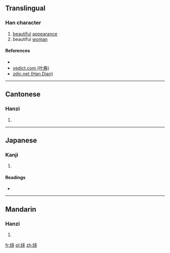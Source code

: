==Translingual==

===Han character===
{{Han char|rn=38|rad=女|as=06|sn=9|four=4742<sub>7</sub>|canj=女弓戈弓 (VNIN), X女弓戈弓 (XVNIN)|ids=⿰[[女]][[多]]}}

# [[beautiful]] [[appearance]]
# beautiful [[woman]]

====References====
* {{Han ref|kx=0261.180|dkj=06253|dj=0527.220|hdz=21047.030|uh=59FC|ud=23036|bh=CE6A|bd=52842}}
*[http://yedict.com/htm/59/59FC.htm yedict.com (叶典)]
*[http://www.zdic.net/c/c/7a/128600.htm zdic.net (Han Dian)]

----

==Cantonese==

===Hanzi===
{{yue-hanzi|jyut=[[ci2]], [[si4]]|y=chi2, si4}}

# {{defn|lang=yue|sort=女06}}

----

==Japanese==

===Kanji===
{{ja-kanji|grade=|rs=女06}}

# {{defn|lang=ja|sort=女06}}

====Readings====
* {{ja-readings|on=[[し]] (shi), [[た]] (ta), [[てい]] (tei), [[だい]] (dai), [[き]] (ki), [[ぎ]] (gi)|kun=[[たおやめ]] (taoyame), [[かろがろしい]] (karogaroshii), [[みめとい]] (mimetoi)}}

----

==Mandarin==

===Hanzi===
{{cmn-hanzi|pin=[[shí]] ([[shi2]])|wg=shih<sup>2</sup>}}

# {{defn|lang=cmn|sort=女06}}

[[fr:姼]]
[[pl:姼]]
[[zh:姼]]